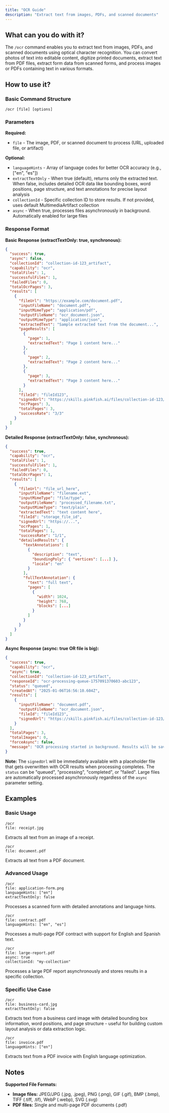 ```yaml
---
title: "OCR Guide"
description: "Extract text from images, PDFs, and scanned documents"
---
```


## What can you do with it?

The `/ocr` command enables you to extract text from images, PDFs, and scanned documents using optical character recognition. You can convert photos of text into editable content, digitize printed documents, extract text from PDF files, extract form data from scanned forms, and process images or PDFs containing text in various formats.

## How to use it?

### Basic Command Structure
```
/ocr [file] [options]
```

### Parameters

**Required:**

- `file` - The image, PDF, or scanned document to process (URL, uploaded file, or artifact)

**Optional:**

- `languageHints` - Array of language codes for better OCR accuracy (e.g., ["en", "es"])
- `extractTextOnly` - When true (default), returns only the extracted text. When false, includes detailed OCR data like bounding boxes, word positions, page structure, and text annotations for precise layout analysis
- `collectionId` - Specific collection ID to store results. If not provided, uses default MultimediaArtifact collection
- `async` - When true, processes files asynchronously in background. Automatically enabled for large files

### Response Format

**Basic Response (extractTextOnly: true, synchronous):**
```json
{
  "success": true,
  "async": false,
  "collectionId": "collection-id-123_artifact",
  "capability": "ocr",
  "totalFiles": 1,
  "successfulFiles": 1,
  "failedFiles": 0,
  "totalOcrPages": 3,
  "results": [
    {
      "fileUrl": "https://example.com/document.pdf",
      "inputFileName": "document.pdf",
      "inputMimeType": "application/pdf",
      "outputFileName": "ocr_document.json",
      "outputMimeType": "application/json",
      "extractedText": "Sample extracted text from the document...",
      "pageResults": [
        {
          "page": 1,
          "extractedText": "Page 1 content here..."
        },
        {
          "page": 2,
          "extractedText": "Page 2 content here..."
        },
        {
          "page": 3,
          "extractedText": "Page 3 content here..."
        }
      ],
      "fileId": "fileId123",
      "signedUrl": "https://skills.pinkfish.ai/files/collection-id-123/ocr_document.json?signed-key=dummy-key",
      "ocrPages": 3,
      "totalPages": 3,
      "successRate": "3/3"
    }
  ]
}
```

**Detailed Response (extractTextOnly: false, synchronous):**
```json
{
  "success": true,
  "capability": "ocr",
  "totalFiles": 1,
  "successfulFiles": 1,
  "failedFiles": 0,
  "totalOcrPages": 1,
  "results": [
    {
      "fileUrl": "file_url_here",
      "inputFileName": "filename.ext",
      "inputMimeType": "file/type",
      "outputFileName": "processed_filename.txt",
      "outputMimeType": "text/plain",
      "extractedText": "text content here",
      "fileId": "storage_file_id",
      "signedUrl": "https://...",
      "ocrPages": 1,
      "totalPages": 1,
      "successRate": "1/1",
      "detailedResults": {
        "textAnnotations": [
          {
            "description": "text",
            "boundingPoly": { "vertices": [...] },
            "locale": "en"
          }
        ],
        "fullTextAnnotation": {
          "text": "full text",
          "pages": [
            {
              "width": 1024,
              "height": 768,
              "blocks": [...]
            }
          ]
        }
      }
    }
  ]
}
```

**Async Response (async: true OR file is big):**
```json
{
  "success": true,
  "capability": "ocr",
  "async": true,
  "collectionId": "collection-id-123_artifact",
  "responseId": "ocr-processing-queue-1757091370603-abc123",
  "status": "queued",
  "createdAt": "2025-01-06T16:56:10.604Z",
  "results": [
    {
      "inputFileName": "document.pdf",
      "outputFileName": "ocr_document.json",
      "fileId": "fileId123",
      "signedUrl": "https://skills.pinkfish.ai/files/collection-id-123/ocr_document.json?signed-key=dummy-key"
    }
  ],
  "totalPages": 3,
  "totalImages": 0,
  "forceAsync": false,
  "message": "OCR processing started in background. Results will be saved to file storage when complete."
}
```

**Note:** The `signedUrl` will be immediately available with a placeholder file that gets overwritten with OCR results when processing completes. The `status` can be "queued", "processing", "completed", or "failed". Large files are automatically processed asynchronously regardless of the `async` parameter setting.

## Examples

### Basic Usage
```
/ocr
file: receipt.jpg
```
Extracts all text from an image of a receipt.

```
/ocr
file: document.pdf
```
Extracts all text from a PDF document.

### Advanced Usage
```
/ocr
file: application-form.png
languageHints: ["en"]
extractTextOnly: false
```
Processes a scanned form with detailed annotations and language hints.

```
/ocr
file: contract.pdf
languageHints: ["en", "es"]
```
Processes a multi-page PDF contract with support for English and Spanish text.

```
/ocr
file: large-report.pdf
async: true
collectionId: "my-collection"
```
Processes a large PDF report asynchronously and stores results in a specific collection.

### Specific Use Case
```
/ocr
file: business-card.jpg
extractTextOnly: false
```
Extracts text from a business card image with detailed bounding box information, word positions, and page structure - useful for building custom layout analysis or data extraction logic.

```
/ocr
file: invoice.pdf
languageHints: ["en"]
```
Extracts text from a PDF invoice with English language optimization.

## Notes

**Supported File Formats:**
- **Image files:** JPEG/JPG (.jpg, .jpeg), PNG (.png), GIF (.gif), BMP (.bmp), TIFF (.tiff, .tif), WebP (.webp), SVG (.svg)
- **PDF files:** Single and multi-page PDF documents (.pdf)

